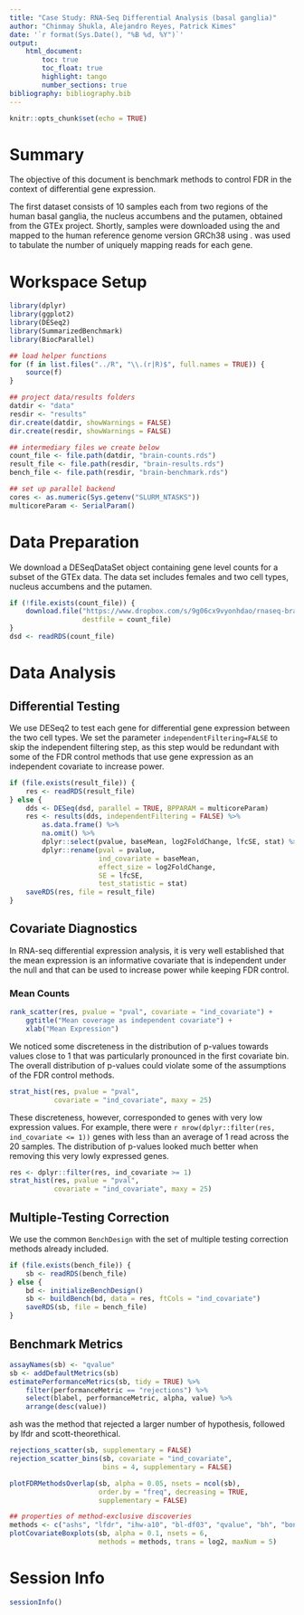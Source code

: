```yaml
---
title: "Case Study: RNA-Seq Differential Analysis (basal ganglia)"
author: "Chinmay Shukla, Alejandro Reyes, Patrick Kimes"
date: '`r format(Sys.Date(), "%B %d, %Y")`'
output: 
    html_document:
        toc: true
        toc_float: true
        highlight: tango
        number_sections: true
bibliography: bibliography.bib
---
```


```r
knitr::opts_chunk$set(echo = TRUE)
```

# Summary

The objective of this document is benchmark methods to control FDR in the context of differential gene expression.  

The first dataset consists of 10 samples each from two regions of the human basal ganglia, the nucleus accumbens and the putamen, obtained from the GTEx project. Shortly, samples were downloaded using the \emph{Short Read Archive Toolkit} and mapped to the human reference genome version GRCh38 using \emph{STAR v2.4.2a}. \emph{htseq-count} was used to tabulate the number of uniquely mapping reads for each gene. 

# Workspace Setup

```r
library(dplyr)
library(ggplot2)
library(DESeq2)
library(SummarizedBenchmark)
library(BiocParallel)

## load helper functions
for (f in list.files("../R", "\\.(r|R)$", full.names = TRUE)) {
    source(f)
}

## project data/results folders
datdir <- "data"
resdir <- "results"
dir.create(datdir, showWarnings = FALSE)
dir.create(resdir, showWarnings = FALSE)

## intermediary files we create below
count_file <- file.path(datdir, "brain-counts.rds")
result_file <- file.path(resdir, "brain-results.rds")
bench_file <- file.path(resdir, "brain-benchmark.rds")

## set up parallel backend
cores <- as.numeric(Sys.getenv("SLURM_NTASKS"))
multicoreParam <- SerialParam()
```


# Data Preparation

We download a DESeqDataSet object containing gene level counts for a subset of the GTEx data. The data set includes females and two cell types, nucleus accumbens and the putamen.

```r
if (!file.exists(count_file)) {
    download.file("https://www.dropbox.com/s/9g06cx9vyonhdao/rnaseq-brain-counts.rds?dl=1",
                  destfile = count_file)
}
dsd <- readRDS(count_file)
```

# Data Analysis

## Differential Testing

We use DESeq2 to test each gene for differential gene expression between the two cell types. We set the parameter `independentFiltering=FALSE` to skip the independent filtering step, as this step would be redundant with some of the FDR control methods that use gene expression as an independent covariate to increase power. 

```r
if (file.exists(result_file)) {
    res <- readRDS(result_file)
} else {
    dds <- DESeq(dsd, parallel = TRUE, BPPARAM = multicoreParam)
    res <- results(dds, independentFiltering = FALSE) %>% 
        as.data.frame() %>%
        na.omit() %>% 
        dplyr::select(pvalue, baseMean, log2FoldChange, lfcSE, stat) %>%
        dplyr::rename(pval = pvalue,
                      ind_covariate = baseMean, 
                      effect_size = log2FoldChange,
                      SE = lfcSE, 
                      test_statistic = stat)
    saveRDS(res, file = result_file)
}
```

## Covariate Diagnostics

In RNA-seq differential expression analysis, it is very well established that the mean expression is an informative covariate that is independent under the null and that can be used to increase power while keeping FDR control.

### Mean Counts

```r
rank_scatter(res, pvalue = "pval", covariate = "ind_covariate") +
    ggtitle("Mean coverage as independent covariate") +
    xlab("Mean Expression")
```

We noticed some discreteness in the distribution of p-values towards values close to 1 that was particularly pronounced in the first covariate bin. The overall distribution of p-values could violate some of the assumptions of the FDR control methods.   

```r
strat_hist(res, pvalue = "pval",
           covariate = "ind_covariate", maxy = 25)
```

These discreteness, however, corresponded to genes with very low expression values. For example, there were `r nrow(dplyr::filter(res, ind_covariate <= 1))` genes with less than an average of 1 read across the 20 samples. The distribution of p-values looked much better when removing this very lowly expressed genes. 

```r
res <- dplyr::filter(res, ind_covariate >= 1)
strat_hist(res, pvalue = "pval",
           covariate = "ind_covariate", maxy = 25)
```

## Multiple-Testing Correction

We use the common `BenchDesign` with the set of multiple testing correction
methods already included.

```r
if (file.exists(bench_file)) {
    sb <- readRDS(bench_file)
} else {
    bd <- initializeBenchDesign()
    sb <- buildBench(bd, data = res, ftCols = "ind_covariate")
    saveRDS(sb, file = bench_file)
}
```

## Benchmark Metrics

```r
assayNames(sb) <- "qvalue"
sb <- addDefaultMetrics(sb)
estimatePerformanceMetrics(sb, tidy = TRUE) %>%
    filter(performanceMetric == "rejections") %>%
    select(blabel, performanceMetric, alpha, value) %>%
    arrange(desc(value))
```

ash was the method that rejected a larger number of hypothesis, followed by lfdr and scott-theorethical. 

```r
rejections_scatter(sb, supplementary = FALSE)
rejection_scatter_bins(sb, covariate = "ind_covariate",
                       bins = 4, supplementary = FALSE)
```

```r
plotFDRMethodsOverlap(sb, alpha = 0.05, nsets = ncol(sb),
                      order.by = "freq", decreasing = TRUE,
                      supplementary = FALSE)
```

```r
## properties of method-exclusive discoveries
methods <- c("ashs", "lfdr", "ihw-a10", "bl-df03", "qvalue", "bh", "bonf")
plotCovariateBoxplots(sb, alpha = 0.1, nsets = 6,
                      methods = methods, trans = log2, maxNum = 5)
```

# Session Info

```r
sessionInfo()
```
